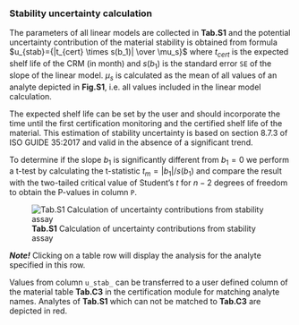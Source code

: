### Stability uncertainty calculation

The parameters of all linear models are collected in **Tab.S1** and the potential
uncertainty contribution of the material stability is obtained from formula 
$u_{stab}={|t_{cert} \times s(b_1)| \over \mu_s}$ where $t_{cert}$ is the expected shelf life 
of the CRM (in month) and $s(b_1)$ is the standard error `SE` of the slope of 
the linear model. $\mu_s$ is calculated as the mean of all values of an analyte
depicted in **Fig.S1**, i.e. all values included in the linear model calculation.

The expected shelf life can be set by the user and should incorporate the time 
until the first certification monitoring and the certified shelf life of the 
material. This estimation of stability uncertainty is based on section 8.7.3 of 
ISO GUIDE 35:2017 and valid in the absence of a significant trend.

To determine if the slope $b_1$ is significantly different from $b_1=0$ we 
perform a t-test by calculating the t-statistic $t_m = |b_1| / s(b_1)$ and 
compare the result with the two-tailed critical value of Student's $t$ 
for $n - 2$ degrees of freedom to obtain the P-values in column `P`.

![**Tab.S1** Calculation of uncertainty contributions from stability assay](fig/S_Modul_Tab1.png)

***Note!***
Clicking on a table row will display the analysis for the analyte specified in 
this row.

Values from column `u_stab_` can be transferred to a user defined column of the 
material table **Tab.C3** in the certification module for matching analyte names. 
Analytes of **Tab.S1** which can not be matched to **Tab.C3** are depicted in red.
